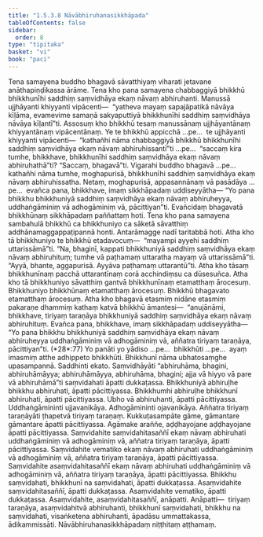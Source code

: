 ```yaml
---
title: "1.5.3.8 Nāvābhiruhanasikkhāpada"
tableOfContents: false
sidebar:
  order: 8
type: "tipitaka"
basket: "vi"
book: "paci"
---
```



<DynamicBreadcrumb />

<Division number="186" book="paci" e="ch" v="2" p="89">

<Paragraph number="609" book="paci">
Tena samayena buddho bhagavā sāvatthiyaṃ viharati jetavane anāthapiṇḍikassa ārāme. Tena kho pana samayena chabbaggiyā bhikkhū bhikkhunīhi saddhiṃ saṃvidhāya ekaṃ nāvaṃ abhiruhanti. Manussā ujjhāyanti khiyyanti vipācenti—  “yatheva mayaṃ sapajāpatikā nāvāya kīḷāma, evamevime samaṇā sakyaputtiyā bhikkhunīhi saddhiṃ saṃvidhāya nāvāya kīḷantī”ti.
</Paragraph>

<Paragraph number="610" book="paci">
Assosuṃ kho bhikkhū tesaṃ manussānaṃ ujjhāyantānaṃ khiyyantānaṃ vipācentānaṃ. Ye te bhikkhū appicchā …pe…  te ujjhāyanti khiyyanti vipācenti—  “kathañhi nāma chabbaggiyā bhikkhū bhikkhunīhi saddhiṃ saṃvidhāya ekaṃ nāvaṃ abhiruhissantī”ti …pe…  “saccaṃ kira tumhe, bhikkhave, bhikkhunīhi saddhiṃ saṃvidhāya ekaṃ nāvaṃ abhiruhathā”ti? “Saccaṃ, bhagavā”ti. Vigarahi buddho bhagavā …pe…  kathañhi nāma tumhe, moghapurisā, bhikkhunīhi saddhiṃ saṃvidhāya ekaṃ nāvaṃ abhiruhissatha. Netaṃ, moghapurisā, appasannānaṃ vā pasādāya …pe…  evañca pana, bhikkhave, imaṃ sikkhāpadaṃ uddiseyyātha—
</Paragraph>

<Paragraph number="611" book="paci">
<Emphasis>“Yo pana bhikkhu bhikkhuniyā saddhiṃ saṃvidhāya ekaṃ nāvaṃ abhiruheyya, uddhaṅgāminiṃ vā adhogāminiṃ</Emphasis> <Emphasis>vā, pācittiyan”</Emphasis>ti.
</Paragraph>

<Paragraph number="612" book="paci">
Evañcidaṃ bhagavatā bhikkhūnaṃ sikkhāpadaṃ paññattaṃ hoti.
</Paragraph>

</Division>
<Division number="187" book="paci" e="ch" v="2" p="89">

<Paragraph number="613" book="paci">
Tena kho pana samayena sambahulā bhikkhū ca bhikkhuniyo ca sāketā sāvatthiṃ addhānamaggappaṭipannā honti. Antarāmagge nadī taritabbā hoti. Atha kho tā bhikkhuniyo te bhikkhū etadavocuṃ—  “mayampi ayyehi saddhiṃ uttarissāmā”ti. “Na, bhaginī, kappati bhikkhuniyā saddhiṃ saṃvidhāya ekaṃ nāvaṃ abhiruhituṃ; tumhe vā paṭhamaṃ uttaratha mayaṃ vā uttarissāmā”ti. “Ayyā, bhante, aggapurisā. Ayyāva paṭhamaṃ uttarantū”ti. Atha kho tāsaṃ bhikkhunīnaṃ pacchā uttarantīnaṃ corā acchindiṃsu ca dūsesuñca. Atha kho tā bhikkhuniyo sāvatthiṃ gantvā bhikkhunīnaṃ etamatthaṃ ārocesuṃ. Bhikkhuniyo bhikkhūnaṃ etamatthaṃ ārocesuṃ. Bhikkhū bhagavato etamatthaṃ ārocesuṃ.
</Paragraph>

<Paragraph number="614" book="paci">
Atha kho bhagavā etasmiṃ nidāne etasmiṃ pakaraṇe dhammiṃ kathaṃ katvā bhikkhū āmantesi—  “anujānāmi, bhikkhave, tiriyaṃ taraṇāya bhikkhuniyā saddhiṃ saṃvidhāya ekaṃ nāvaṃ abhiruhituṃ. Evañca pana, bhikkhave, imaṃ sikkhāpadaṃ uddiseyyātha—
</Paragraph>

</Division>
<Division number="188" book="paci" e="ch" v="2" p="90">

<Paragraph number="615" book="paci">
<Emphasis>“Yo pana bhikkhu bhikkhuniyā saddhiṃ saṃvidhāya ekaṃ nāvaṃ abhiruheyya uddhaṅgāminiṃ vā adhogāminiṃ vā, aññatra tiriyaṃ taraṇāya, pācittiyan”</Emphasis>ti. (*28*:<Emphasis>77</Emphasis>)
</Paragraph>

</Division>
<Division number="189" book="paci" e="ch" v="2" p="90">

<Paragraph number="616" book="paci">
<Emphasis>Yo panā</Emphasis>ti yo yādiso …pe…  <Emphasis>bhikkhū</Emphasis>ti …pe…  ayaṃ imasmiṃ atthe adhippeto bhikkhūti.
</Paragraph>

<Paragraph number="617" book="paci">
<Emphasis>Bhikkhunī</Emphasis> nāma ubhatosaṃghe upasampannā.
</Paragraph>

<Paragraph number="618" book="paci">
<Emphasis>Saddhin</Emphasis>ti ekato.
</Paragraph>

<Paragraph number="619" book="paci">
<Emphasis>Saṃvidhāyā</Emphasis>ti “abhiruhāma, bhagini, abhiruhāmāyya; abhiruhāmāyya, abhiruhāma, bhagini; ajja vā hiyyo vā pare vā abhiruhāmā”ti saṃvidahati āpatti dukkaṭassa.
</Paragraph>

<Paragraph number="620" book="paci">
Bhikkhuniyā abhiruḷhe bhikkhu abhiruhati, āpatti pācittiyassa. Bhikkhumhi abhiruḷhe bhikkhunī abhiruhati, āpatti pācittiyassa. Ubho vā abhiruhanti, āpatti pācittiyassa.
</Paragraph>

<Paragraph number="621" book="paci">
<Emphasis>Uddhaṅgāminin</Emphasis>ti ujjavanikāya.
</Paragraph>

<Paragraph number="622" book="paci">
<Emphasis>Adhogāminin</Emphasis>ti ojavanikāya.
</Paragraph>

<Paragraph number="623" book="paci">
<Emphasis>Aññatra tiriyaṃ taraṇāyā</Emphasis>ti ṭhapetvā tiriyaṃ taraṇaṃ.
</Paragraph>

<Paragraph number="624" book="paci">
Kukkuṭasampāte gāme, gāmantare gāmantare āpatti pācittiyassa. Agāmake araññe, aḍḍhayojane aḍḍhayojane āpatti pācittiyassa.
</Paragraph>

</Division>
<Division number="190" book="paci" e="ch" v="2" p="90">

<Paragraph number="625" book="paci">
Saṃvidahite saṃvidahitasaññī ekaṃ nāvaṃ abhiruhati uddhaṅgāminiṃ vā adhogāminiṃ vā, aññatra tiriyaṃ taraṇāya, āpatti pācittiyassa. Saṃvidahite vematiko ekaṃ nāvaṃ abhiruhati uddhaṅgāminiṃ vā adhogāminiṃ vā, aññatra tiriyaṃ taraṇāya, āpatti pācittiyassa. Saṃvidahite asaṃvidahitasaññī ekaṃ nāvaṃ abhiruhati uddhaṅgāminiṃ vā adhogāminiṃ vā, aññatra tiriyaṃ taraṇāya, āpatti pācittiyassa.
</Paragraph>

<Paragraph number="626" book="paci">
Bhikkhu saṃvidahati, bhikkhunī na saṃvidahati, āpatti dukkaṭassa. Asaṃvidahite saṃvidahitasaññī, āpatti dukkaṭassa. Asaṃvidahite vematiko, āpatti dukkaṭassa. Asaṃvidahite, asaṃvidahitasaññī, anāpatti.
</Paragraph>

</Division>
<Division number="191" book="paci" e="ch" v="2" p="91">

<Paragraph number="627" book="paci">
Anāpatti—  tiriyaṃ taraṇāya, asaṃvidahitvā abhiruhanti, bhikkhunī saṃvidahati, bhikkhu na saṃvidahati, visaṅketena abhiruhanti, āpadāsu ummattakassa, ādikammissāti.

</Paragraph>
</Division>

<Paragraph number="628" type="center" book="paci">
Nāvābhiruhanasikkhāpadaṃ niṭṭhitaṃ aṭṭhamaṃ.
</Paragraph>